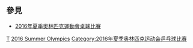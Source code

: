 {{NoteTA|G1=Table Tennis}}
{{categoryTOC}}

== 參見 ==
* [[2016年夏季奧林匹克運動會桌球比賽|2016年夏季奧林匹克運動會桌球比賽]]
{{Commons category|2016 Summer Olympics table tennis players}}

[[Category:2016年夏季奧林匹克運動會運動員|T]]
[[Category:各年夏季奧林匹克運動會桌球運動員|2016 Summer Olympics]]
[[Category:2016年夏季奥林匹克运动会乒乓球比赛|Category:2016年夏季奥林匹克运动会乒乓球比赛]]
